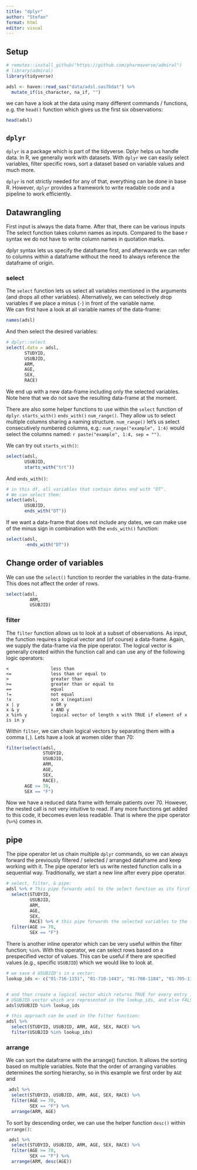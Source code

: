 ```yaml
---
title: "dplyr"
author: "Stefan"
format: html
editor: visual
---
```


## Setup

```r
# remotes::install_github("https://github.com/pharmaverse/admiral")
# library(admiral)
library(tidyverse)
```

```r
adsl <- haven::read_sas("data/adsl.sas7bdat") %>% 
  mutate_if(is_character, na_if, "")
```

we can have a look at the data using many different commands / functions, e.g. the `head()` function which gives us the first six observations:

```r
head(adsl)
```

## `dplyr`

`dplyr` is a package which is part of the tidyverse. Dplyr helps us handle data. In R, we generally work with datasets. With `dplyr` we can easily select variables, filter specific rows, sort a dataset based on variable values and much more.

`dplyr` is not strictly needed for any of that, everything can be done in base R. However, `dplyr` provides a framework to write readable code and a pipeline to work efficiently.

<!-- The most crucial aspect of the `dplyr` pipeline is the pipe command (%\>%). The pipe operator (ctrl shift m) uses the previously computed object and forwards it to the next function as the first argument. It can also be specified to be some other argument of the next function. Let's show a simple example: -->

<!-- ```{r} -->
<!-- vec <- 1:10 -->

<!-- # base: -->
<!-- mean(vec) -->

<!-- # dplyr: -->
<!-- vec %>% mean() -->
<!-- ``` -->

<!-- The pipe operator let's us write nested function calls in a sequential way. For example, we can calculate the rounded variance of the centered vector `vec`: -->

<!-- ```{r} -->
<!-- # base: -->
<!-- round(var(scale(vec, scale = FALSE)), digits = 2) -->

<!-- # dplyr: -->
<!-- vec %>%  -->
<!--   scale(scale = FALSE) %>%  -->
<!--   var() %>%  -->
<!--   round(digits = 2) -->
<!-- ``` -->

<!-- However, most often, the pipe takes a dataset (or a modified dataset) and forwards it into the next function as the data argument of the next function. -->

## Datawrangling

First input is always the data frame. After that, there can be various inputs The select function takes column names as inputs. Compared to the base r syntax we do not have to write column names in quotation marks.

dplyr syntax lets us specify the dataframe first, and afterwards we can refer to columns within a dataframe without the need to always reference the dataframe of origin.

### select

The `select` function lets us select all variables mentioned in the arguments (and drops all other variables). Alternatively, we can selectively drop variables if we place a minus (`-`) in front of the variable name.\
We can first have a look at all variable names of the data-frame:

```r
names(adsl)
```

And then select the desired variables:

```r
# dplyr::select
select(.data = adsl, 
       STUDYID, 
       USUBJID, 
       ARM, 
       AGE, 
       SEX, 
       RACE)
```

We end up with a new data-frame including only the selected variables. Note here that we do not save the resulting data-frame at the moment.

There are also some helper functions to use within the `select` function of `dplyr`. `starts_with()` `ends_with()` `num_range()`. They allow us to select multiple columns sharing a naming structure. `num_range()` let's us select consecutively numbered columns, e.g.: `num_range("example", 1:4)` would select the columns named: `r paste("example", 1:4, sep = "")`.

We can try out `starts_with()`:

```r
select(adsl,
       USUBJID, 
       starts_with("trt"))
```

And `ends_with()`:

```r
# in this df, all variables that contain dates end with "DT". 
# We can select them:
select(adsl,
       USUBJID, 
       ends_with("DT"))
```

If we want a data-frame that does not include any dates, we can make use of the minus sign in combination with the `ends_with()` function:

```r
select(adsl,
       -ends_with("DT")) 
```

::: {.callout-note appearance="simple"}
## Change order of variables

We can use the `select()` function to reorder the variables in the data-frame. This does not affect the order of rows.

```r
select(adsl,
         ARM, 
         USUBJID)
```
:::

### filter

The `filter` function allows us to look at a subset of observations. As input, the function requires a logical vector and (of course) a data-frame. Again, we supply the data-frame via the pipe operator. The logical vector is generally created within the function call and can use any of the following logic operators:

    <                less than
    <=               less than or equal to
    >                greater than
    >=               greater than or equal to
    ==               equal
    !=               not equal
    !x               not x (negation)
    x | y            x OR y
    x & y            x AND y
    x %in% y         logical vector of length x with TRUE if element of x is in y 

Within `filter`, we can chain logical vectors by separating them with a comma (`,`). Lets have a look at women older than 70:

```r
filter(select(adsl, 
              STUDYID, 
              USUBJID, 
              ARM, 
              AGE, 
              SEX, 
              RACE),
       AGE >= 70,
       SEX == "F")
```

Now we have a reduced data frame with female patients over 70.
However, the nested call is not very intuitive to read.
If any more functions get added to this code, it becomes even less readable. 
That is where the pipe operator (` %>% `) comes in.

::: {.callout-note appearance="simple"}
## pipe

The pipe operator let us chain multiple `dplyr` commands, so we can always forward the previously filtered / selected / arranged dataframe and keep working with it. 
The pipe operator let's us write nested function calls in a sequential way.
Traditionally, we start a new line after every pipe operator.
:::


```r
# select, filter, & pipe:
adsl %>% # This pipe forwards adsl to the select function as its first argument
  select(STUDYID, 
         USUBJID,
         ARM, 
         AGE, 
         SEX, 
         RACE) %>% # this pipe forwards the selected variables to the filter function
  filter(AGE >= 70,
         SEX == "F")
```

There is another inline operator which can be very useful within the filter function; `%in%`. With this operator, we can select rows based on a prespecified vector of values. This can be useful if there are specified values (e.g., specific `USUBJID`) which we would like to look at.

```r
# we save 4 USUBJID's in a vector:
lookup_ids <- c("01-716-1151", "01-710-1443", "01-708-1184", "01-705-1186")


# and then create a logical vector which returns TRUE for every entry in the 
# USUBJID vector which are represented in the lookup_ids, and else FALSE
adsl$USUBJID %in% lookup_ids

# this approach can be used in the filter function: 
adsl %>% 
  select(STUDYID, USUBJID, ARM, AGE, SEX, RACE) %>% 
  filter(USUBJID %in% lookup_ids)
```

### arrange

We can sort the dataframe with the arrange() function. It allows the sorting based on multiple variables. Note that the order of arranging variables determines the sorting hierarchy, so in this example we first order by `AGE` and

```r
 adsl %>% 
  select(STUDYID, USUBJID, ARM, AGE, SEX, RACE) %>% 
  filter(AGE >= 70,
         SEX == "F") %>% 
  arrange(ARM, AGE)
```

To sort by descending order, we can use the helper function `desc()` within `arrange()`:

```r
 adsl %>% 
  select(STUDYID, USUBJID, ARM, AGE, SEX, RACE) %>% 
  filter(AGE >= 70,
         SEX == "F") %>% 
  arrange(ARM, desc(AGE))
```
